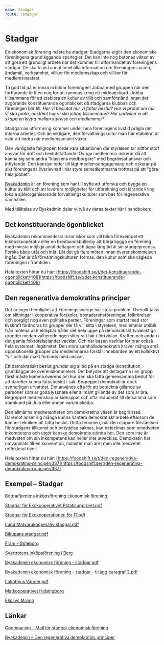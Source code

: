 ```yaml
---
name: Stadgar
route: /stadgar
---
```


# Stadgar

En ekonomisk förening måste ha stadgar. Stadgarna utgör den ekonomiska föreningens grundläggande spelregler. Det kan inte nog betonas vikten av att göra ett grundligt arbete när det kommer till utformandet av föreningens stadgar. De ska bland annat innehålla information om föreningens namn, ändamål, verksamhet, villkor för medlemsskap och villkor för medlemsinsatser.

Ta god tid på er innan ni bildar föreningen! Jobba med gruppen när den fortfarande är liten nog för att rymmas kring ett middagsbord. Jobba tillsammans för att etablera en kultur av tillit och samförstånd innan det avgörande konstituerande ögonblicket då stadgarna klubbas och föreningen blir till. _Har vi beslutat hur vi fattar beslut? Har vi pratat om hur vi ska prata, bestämt hur vi ska jobba tillsammans? Hur undviker vi att skapa en klyfta mellan styrelse och medlemmar?_

Stadgarnas utformning kommer under hela föreningens livstid prägla det interna arbetet. Och än viktigare, den förvaltningskultur man har etablerat är svår att ändra när medlemsantalet växer.

Den vanligaste fallgropen torde vara situationen där styrelsen tar alltför stort ansvar för drift och beslutsfattande. Övriga medlemmar riskerar då att känna sig som andra "klassens medborgare" med begränsat ansvar och inflytande. Den känslan leder till lågt medlemsengagemang och riskerar på sikt föreningens överlevnad i när styrelsemedlemmarna tröttnat på att "göra hela jobbet".

[Byakademin](https://www.facebook.com/byakademin) är en förening som har till syfte att utforska och bygga en kultur av tillit och att leverera möjligheter för utforskning och lärande kring lokala självorganiserande förvaltningskulturer som bas för regenerativa samhällen.

Med tillåtelse av Byakadmin delar vi två av deras texter här i handboken:

## Det konstituerande ögonblicket

Byakademin rekommenderar människor som vill bilda till exempel ett inköpskooperativ eller en bredbandsbullerby att börja bygga en förening med minsta möjliga antal deltagare och ägna lång tid åt sin stadgeprocess. Forska både utåt och inåt. Låt det gå flera möten innan överenskommelsen ingås. Det är då förvaltningskulturen formas, den kultur som ska vägleda föreningen i framtiden.

Hela texten hittar du här: [https://foodshift.se/t/det-konstituerande-ogonblicket/408](https://foodshift.se/t/det-konstituerande-ogonblicket/408)

## Den regenerativa demokratins principer

Det är ingen hemlighet att Föreningssverige har stora problem. Överallt talas om slitningar i kooperativa förskolor, bostadsrättsföreningar, folkrörelser och sorgligt nog även politiska partier. Föreningar som startat med stor livskraft förändras till grupper där få vill sitta i styrelsen, medlemmar uteblir från mötena och eldsjälar håller det hela uppe på demokratiskt tvivelaktiga grunder medan valberedningen sliter sitt hår i förtvivlan. Kraften och andan i det gamla folkrörelselandet vacklar. Och när basen vacklar förlorar också hela systemet i legitimitet. Den stora samhällsdemokratin kräver många små oppositionella grupper där medlemmarna förstår innebörden av ett kollektivt “vi” och där makt förbinds med ansvar.

Ett demokratiskt beslut grundar sig alltid på en stadga (konstitution, grundläggande överenskommelse). Det betyder att deltagarna i en grupp först måste komma överens om hur den ska fatta gemensamma beslut för att därefter kunna fatta beslut i sak. Begreppet demokrati är dock synnerligen urvattnat. Det används ofta för att beteckna gillande av personer som är goda lyssnare eller allmänt gillande av det som är bra. Begreppet medlemskap är kidnappat och ofta reducerat till detsamma som stamkund på Jula eller annan varuhuskedja.

Den allmänna medvetenheten om demokratins väsen är begränsad. Däremot anser sig många kunna hantera demokratiskt arbete eftersom de känner tekniken att fatta beslut. Detta fenomen, när den djupare förståelsen för stadgans tillkomst och betydelse saknas, kan betecknas som omedveten inkompetens och utgör kanske demokratis största hot. Den som inte är medveten om sin inkompetens kan heller inte utvecklas. Demokratin har omvandlats till en konvention, mönster man ärvt men inte medvetet reflekterat över.

Hela texten hittar du här: [https://foodshift.se/t/den-regenerativa-demokratins-principer/337](https://foodshift.se/t/den-regenerativa-demokratins-principer/337)

## Exempel – Stadgar

[Bottnafjordens inköpsförening ekonomisk förening](https://foodshift.se/uploads/short-url/eMijgrQFHmAmWUtRCrGHJxWEjEB.pdf)

[Stadgar för Ekokooperativet Potatisupproret.pdf](https://foodshift.se/uploads/short-url/d34b1IAaTkeMoOSQcm2QMY0Eqax.pdf)

[Stadgar för Ekokooperationen för 17.pdf](https://foodshift.se/uploads/short-url/iGxKt7wvE2rcXhzfLyZ3LkUGEPw.pdf)

[Lund Matvarukooperativ stadgar.pdf](https://foodshift.se/uploads/short-url/a3IsMENqrsPOWLCp9wQrNw9ABjM.pdf)

[Bikupans stadgar.pdf](https://foodshift.se/uploads/short-url/uqOyqCDL8r7P9dteINuFM8WI4oR.pdf)

[Fram - Göteborg](https://foodshift.se/uploads/short-url/j31PfKxtJ4dDkNx5hx8RblLXHPH.pdf)

[Svartrotens inköpsförening i Berg](https://foodshift.se/uploads/short-url/5JDB5YoDYlE5uwY5LXFeItzFVg4.pdf)

[Byakademin ekonomisk förening - stadgar.pdf](https://foodshift.se/uploads/short-url/aOY8hx9oQ7NGx7bBjWF0rytmLJb.pdf)

[Byakademin ekonomisk förening - stadgar - tillägg paragraf 2.pdf](https://foodshift.se/uploads/short-url/2pJ1MJicsZhtVkxwbd1T6lmMUaG.pdf)

[Lokattens Vänner.pdf](https://foodshift.se/uploads/short-url/vfsiJGgjZ5FTS9C3aRc9BgL2oVZ.pdf)

[Matkooperativet Helsingborg](https://matkooperativet.se/vara-stadgar)

[Ekolivs Malmö](https://www.ekolivs.se/stadgar)

## Länkar

[Coompanion – Mall för stadgar ekonomisk förening](https://coompanion.se/coompanion/mall-for-stadgar-ekonomisk-forening/)

[Byakademin – Den regenerativa demokratins principer](https://foodshift.se/uploads/short-url/nwqjWUwWRBU6iqAe5PZqPvbTVDI.pdf)

